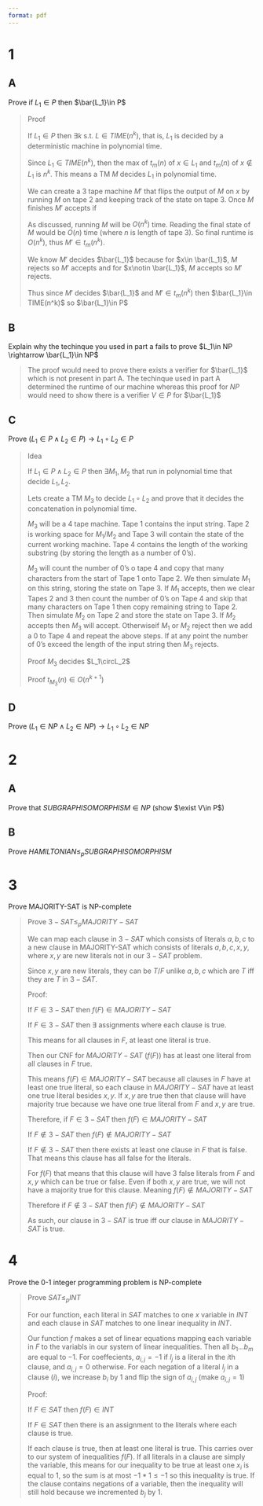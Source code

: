 ```yaml
---
format: pdf
---
```


# 1
## A
Prove if $L_1 \in P$ then $\bar{L_1}\in P$

> Proof
>
> If $L_1\in P$ then $\exists k$ s.t. $L\in TIME(n^k)$, that is, $L_1$ is decided by a deterministic machine in polynomial time. 
>
> Since $L_1\in TIME(n^k)$, then the max of $t_m(n)$ of $x\in L_1$ and $t_m(n)$ of $x\notin L_1$ is $n^k$. This means a TM $M$ decides $L_1$ in polynomial time.
>
> We can create a 3 tape machine $M'$ that flips the output of $M$ on $x$ by running $M$ on tape 2 and keeping track of the state on tape 3. Once $M$ finishes $M'$ accepts if 
>
> As discussed, running $M$ will be $O(n^k)$ time. Reading the final state of $M$ would be $O(n)$ time (where $n$ is length of tape 3). So final runtime is $O(n^k)$, thus $M'\in t_m(n^k)$.
>
> We know $M'$ decides $\bar{L_1}$ because for $x\in \bar{L_1}$, $M$ rejects so $M'$ accepts and for $x\notin \bar{L_1}$, $M$ accepts so $M'$ rejects.
>
> Thus since $M'$ decides $\bar{L_1}$ and $M'\in t_m(n^k)$ then $\bar{L_1}\in TIME(n^k)$ so $\bar{L_1}\in P$

## B
Explain why the techinque you used in part a fails to prove $L_1\in NP \rightarrow \bar{L_1}\in NP$

> The proof would need to prove there exists a verifier for $\bar{L_1}$ which is not present in part A. The techinque used in part A determined the runtime of our machine whereas this proof for $NP$ would need to show there is a verifier $V\in P$ for $\bar{L_1}$

## C
Prove $(L_1\in P \land L_2\in P)\rightarrow L_1\circ L_2 \in P$

> Idea
>
> If $L_1\in P \land L_2\in P$ then $\exists M_1,M_2$ that run in polynomial time that decide $L_1,L_2$.
>
> Lets create a TM $M_3$ to decide $L_1\circ L_2$ and prove that it decides the concatenation in polynomial time.
>
> $M_3$ will be a 4 tape machine. Tape 1 contains the input string. Tape 2 is working space for $M_1/M_2$ and Tape 3 will contain the state of the current working machine. Tape 4 contains the length of the working substring (by storing the length as a number of 0's).
>
> $M_3$ will count the number of 0's o tape 4 and copy that many characters from the start of Tape 1 onto Tape 2. We then simulate $M_1$ on this string, storing the state on Tape 3. If $M_1$ accepts, then we clear Tapes 2 and 3 then count the number of 0's on Tape 4 and skip that many characters on Tape 1 then copy remaining string to Tape 2. Then simulate $M_2$ on Tape 2 and store the state on Tape 3. If $M_2$ accepts then $M_3$ will accept. Otherwiseif $M_1$ or $M_2$ reject then we add a 0 to Tape 4 and repeat the above steps. If at any point the number of 0's exceed the length of the input string then $M_3$ rejects.  
>
> Proof $M_3$ decides $L_1\circL_2$
>
> Proof $t_{M_3}(n)\in O(n^{k+1})$

## D
Prove $(L_1\in NP \land L_2\in NP)\rightarrow L_1\circ L_2 \in NP$

# 2
## A
Prove that $SUBGRAPH ISOMORPHISM \in NP$ (show $\exist V\in P$)

## B
Prove $HAMILTONIAN \leq_p SUBGRAPH ISOMORPHISM$

# 3
Prove MAJORITY-SAT is NP-complete

> Prove $3-SAT \leq_p MAJORITY-SAT$
>
> We can map each clause in $3-SAT$ which consists of literals $a,b,c$ to a new clause in MAJORITY-SAT which consists of literals $a,b,c,x,y$, where $x,y$ are new literals not in our $3-SAT$ problem. 
>
> Since $x,y$ are new literals, they can be $T/F$ unlike $a,b,c$ which are $T$ iff they are $T$ in $3-SAT$.
>
> Proof:
>
> If $F\in 3-SAT$ then $f(F)\in MAJORITY-SAT$
>
> If $F\in 3-SAT$ then $\exists$ assignments where each clause is true.
>
> This means for all clauses in $F$, at least one literal is true.
>
> Then our CNF for $MAJORITY-SAT$ ($f(F)$) has at least one literal from all clauses in $F$ true.
>
> This means $f(F)\in MAJORITY-SAT$ because all clauses in $F$ have at least one true literal, so each clause in $MAJORITY-SAT$ have at least one true literal besides $x,y$. If $x,y$ are true then that clause will have majority true because we have one true literal from $F$ and $x,y$ are true.
>
> Therefore, if $F\in 3-SAT$ then $f(F)\in MAJORITY-SAT$
>
> If $F\notin 3-SAT$ then $f(F)\notin MAJORITY-SAT$
>
> If $F\notin 3-SAT$ then there exists at least one clause in $F$ that is false. That means this clause has all false for the literals.
>
> For $f(F)$ that means that this clause will have 3 false literals from $F$ and $x,y$ which can be true or false. Even if both $x,y$ are true, we will not have a majority true for this clause. Meaning $f(F)\notin MAJORITY-SAT$
>
> Therefore if $F\notin 3-SAT$ then $f(F)\notin MAJORITY-SAT$
>
> As such, our clause in $3-SAT$ is true iff our clause in $MAJORITY-SAT$ is true.

# 4
Prove the 0-1 integer programming problem is NP-complete

> Prove $SAT\leq_p INT$
>
> For our function, each literal in $SAT$ matches to one $x$ variable in $INT$ and each clause in $SAT$ matches to one linear inequality in $INT$.
>
> Our function $f$ makes a set of linear equations mapping each variable in $F$ to the variabls in our system of linear inequalities. Then all $b_1...b_m$ are equal to $-1$. For coeffecients, $a_{i,j}=-1$ if $l_j$ is a literal in the $i$th clause, and $a_{i,j}=0$ otherwise. For each negation of a literal $l_j$ in a clause ($i$), we increase $b_i$ by $1$ and flip the sign of $a_{i,j}$ (make $a_{i,j}=1$)
>
> Proof:
>
> If $F\in SAT$ then $f(F)\in INT$
>
> If $F\in SAT$ then there is an assignment to the literals where each clause is true.
>
> If each clause is true, then at least one literal is true. This carries over to our system of inequalities $f(F)$. If all literals in a clause are simply the variable, this means for our inequality to be true at least one $x_i$ is equal to $1$, so the sum is at most $-1*1 \leq -1$ so this inequality is true. If the clause contains negations of a variable, then the inequality will still hold because we incremented $b_j$ by $1$. 
